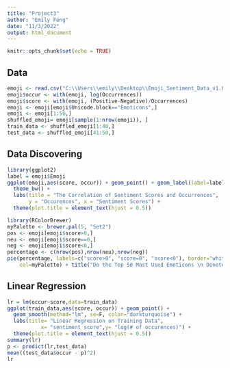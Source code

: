 ```yaml
---
title: "Project3"
author: "Emily Feng"
date: "11/3/2022"
output: html_document
---
```


```r
knitr::opts_chunk$set(echo = TRUE)
```

## Data

```r
emoji <- read.csv("C:\\Users\\emily\\Desktop\\Emoji_Sentiment_Data_v1.0.csv", encoding = "UTF-8")
emoji$occur <- with(emoji, log(Occurrences))
emoji$score <- with(emoji, (Positive-Negative)/Occurrences)
emoji <- emoji[emoji$Unicode.block=="Emoticons",]
emoji <- emoji[1:50,]
shuffled_emoji= emoji[sample(1:nrow(emoji)), ]
train_data <- shuffled_emoji[1:40,]
test_data <- shuffled_emoji[41:50,]
```

## Data Discovering
```r
library(ggplot2)
label = emoji$Emoji
ggplot(emoji,aes(score, occur)) + geom_point() + geom_label(label=label) + 
  theme_bw() + 
  labs(title = "The Correlation of Sentiment Scores and Occurrences", 
       y = "Occurences", x = "Sentiment Scores") +
  theme(plot.title = element_text(hjust = 0.5))
```

```r
library(RColorBrewer)
myPalette <- brewer.pal(5, "Set2") 
pos <- emoji[emoji$score>0,]
neu <- emoji[emoji$score==0,]
neg <- emoji[emoji$score<0,]
percentage <- c(nrow(pos),nrow(neu),nrow(neg))
pie(percentage, labels=c("score>0", "score=0", "score<0"), border="white", 
    col=myPalette) + title("Do the Top 50 Most Used Emoticons \n Denote More Positive Feeling?")
```

## Linear Regression

```r
lr = lm(occur~score,data=train_data)
ggplot(train_data,aes(score, occur)) + geom_point() + 
  geom_smooth(method="lm", se=F, color="darkturquoise") +
  labs(title= "Linear Regression on Training Data",
           x= "sentiment score",y= "log(# of occurences)") +
  theme(plot.title = element_text(hjust = 0.5))
summary(lr)
p <- predict(lr,test_data)
mean((test_data$occur - p)^2)
lr
```